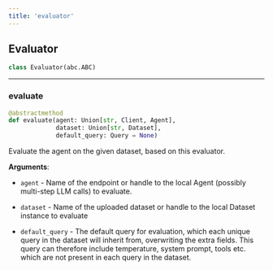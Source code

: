 ```yaml
---
title: 'evaluator'
---
```


<a id="evaluator.Evaluator"></a>

## Evaluator

```python
class Evaluator(abc.ABC)
```

<a id="evaluator.Evaluator.evaluate"></a>

---

### evaluate

```python
@abstractmethod
def evaluate(agent: Union[str, Client, Agent],
             dataset: Union[str, Dataset],
             default_query: Query = None)
```

Evaluate the agent on the given dataset, based on this evaluator.

**Arguments**:

- `agent` - Name of the endpoint or handle to the local Agent (possibly
  multi-step LLM calls) to evaluate.
  
- `dataset` - Name of the uploaded dataset or handle to the local Dataset
  instance to evaluate
  
- `default_query` - The default query for evaluation, which each unique query in
  the dataset will inherit from, overwriting the extra fields. This query can
  therefore include temperature, system prompt, tools etc. which are not
  present in each query in the dataset.

<a id="utils"></a>
